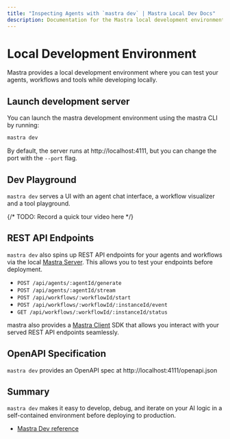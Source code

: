 ```yaml
---
title: "Inspecting Agents with `mastra dev` | Mastra Local Dev Docs"
description: Documentation for the Mastra local development environment for Mastra applications.
---
```


# Local Development Environment

Mastra provides a local development environment where you can test your agents, workflows and tools while 
developing locally.

## Launch development server

You can launch the mastra development environment using the mastra CLI by running:

```bash  copy
mastra dev
```
By default, the server runs at http://localhost:4111, but you can change the port with the `--port` flag.


## Dev Playground

`mastra dev` serves a UI with an agent chat interface, a workflow visualizer and a tool playground.

{/* TODO: Record a quick tour video here */}



## REST API Endpoints
`mastra dev` also spins up REST API endpoints for your agents and workflows via the local [Mastra Server](/docs/deployment/server). This allows you to test your
endpoints before deployment. 

- `POST /api/agents/:agentId/generate`
- `POST /api/agents/:agentId/stream`
- `POST /api/workflows/:workflowId/start`
- `POST /api/workflows/:workflowId/:instanceId/event`
- `GET /api/workflows/:workflowId/:instanceId/status`

mastra also provides a [Mastra Client](/docs/deployment/client) SDK that allows you interact with your served REST API endpoints seamlessly.



## OpenAPI Specification

`mastra dev` provides an OpenAPI spec at http://localhost:4111/openapi.json

## Summary

`mastra dev` makes it easy to develop, debug, and iterate on your AI logic in a self-contained environment before deploying to production.

- [Mastra Dev reference](../reference/cli/dev.mdx)
